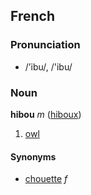 ==French==
===Pronunciation===
*/’ibu/, /'ibu/

===Noun===
'''hibou''' ''m'' ([[hiboux]])

# [[owl]]

====Synonyms====
*[[chouette]] ''f''